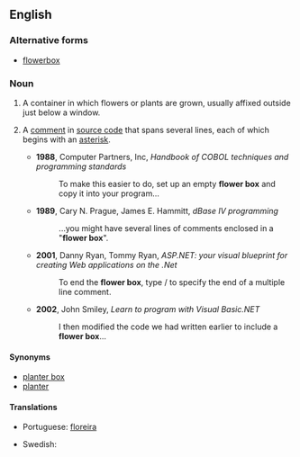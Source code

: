 ==English==

===Alternative forms===
* [[flowerbox]]

===Noun===
{{en-noun|head=[[flower]] [[box]]|pl=flower boxes}}

# A container in which flowers or plants are grown, usually affixed outside just below a window.
# {{computing|programming}} A [[comment]] in [[source code]] that spans several lines, each of which begins with an [[asterisk]].
#* '''1988''', Computer Partners, Inc, ''Handbook of COBOL techniques and programming standards''
#*: To make this easier to do, set up an empty '''flower box''' and copy it into your program...
#* '''1989''', Cary N. Prague, James E. Hammitt, ''dBase IV programming''
#*: ...you might have several lines of comments enclosed in a "'''flower box'''".
#* '''2001''', Danny Ryan, Tommy Ryan, ''ASP.NET: your visual blueprint for creating Web applications on the .Net''
#*: To end the '''flower box''', type / to specify the end of a multiple line comment.
#* '''2002''', John Smiley, ''Learn to program with Visual Basic.NET''
#*: I then modified the code we had written earlier to include a '''flower box'''...

====Synonyms====
* [[planter box]]
* [[planter]]

====Translations====
{{trans-top|flower container}}
* Portuguese: [[floreira]]
{{trans-mid}}
* Swedish: {{t-|sv|blomlåda|c}}
{{trans-bottom}}